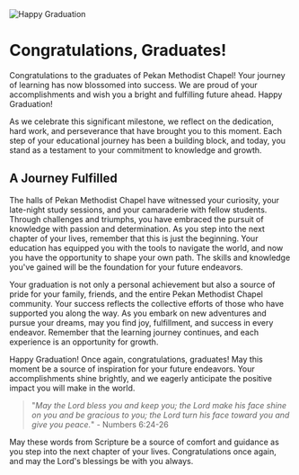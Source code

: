 
<BackButton />

<div style={{ textAlign: 'center' }}>
  <img src="/blogs/happy-graduation.jpg" alt="Happy Graduation" style={{ maxWidth: '100%', height: 'auto' }} />
</div>

# Congratulations, Graduates!

Congratulations to the graduates of Pekan Methodist Chapel! Your journey of learning has now blossomed into success. We are proud of your accomplishments and wish you a bright and fulfilling future ahead. Happy Graduation!

As we celebrate this significant milestone, we reflect on the dedication, hard work, and perseverance that have brought you to this moment. Each step of your educational journey has been a building block, and today, you stand as a testament to your commitment to knowledge and growth.

## A Journey Fulfilled

The halls of Pekan Methodist Chapel have witnessed your curiosity, your late-night study sessions, and your camaraderie with fellow students. Through challenges and triumphs, you have embraced the pursuit of knowledge with passion and determination. As you step into the next chapter of your lives, remember that this is just the beginning. Your education has equipped you with the tools to navigate the world, and now you have the opportunity to shape your own path. The skills and knowledge you've gained will be the foundation for your future endeavors.

Your graduation is not only a personal achievement but also a source of pride for your family, friends, and the entire Pekan Methodist Chapel community. Your success reflects the collective efforts of those who have supported you along the way. As you embark on new adventures and pursue your dreams, may you find joy, fulfillment, and success in every endeavor. Remember that the learning journey continues, and each experience is an opportunity for growth.

Happy Graduation! Once again, congratulations, graduates! May this moment be a source of inspiration for your future endeavors. Your accomplishments shine brightly, and we eagerly anticipate the positive impact you will make in the world.


> "*May the Lord bless you and keep you; the Lord make his face shine on you and be gracious to you; the Lord turn his face toward you and give you peace.*" - Numbers 6:24-26 

May these words from Scripture be a source of comfort and guidance as you step into the next chapter of your lives. Congratulations once again, and may the Lord's blessings be with you always.
